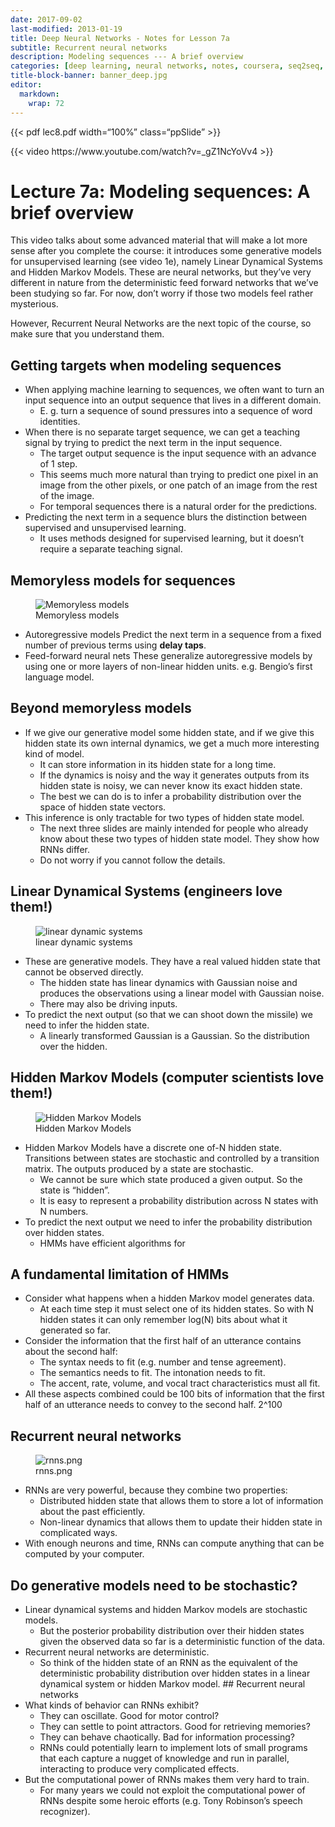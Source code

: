 ```yaml
---
date: 2017-09-02
last-modified: 2013-01-19
title: Deep Neural Networks - Notes for Lesson 7a
subtitle: Recurrent neural networks
description: Modeling sequences --- A brief overview 
categories: [deep learning, neural networks, notes, coursera, seq2seq, RNNs, LSTM] 
title-block-banner: banner_deep.jpg
editor: 
  markdown: 
    wrap: 72
---
```


```{=html}
<style>
.a4paper {margin: 0; aspect-ratio: 1 / 1.41;}
.letterpaper  {margin: 0; aspect-ratio: 22 / 17;}
.ppSlide {margin: 0; aspect-ratio: 22 / 13;}
</style>
```

{{< pdf lec8.pdf width="100%" class="ppSlide" >}}

::: column-margin
{{< video https://www.youtube.com/watch?v=_gZ1NcYoVv4 >}}
:::


# Lecture 7a: Modeling sequences: A brief overview 

This video talks about some advanced material that will make a lot more sense after you complete the course: it introduces some generative models for unsupervised learning (see video 1e), namely Linear Dynamical Systems and Hidden Markov Models. These are neural networks, but they've very different in nature from the deterministic feed forward networks that we've been studying so far. For now, don't worry if those two models feel rather mysterious. 

However, Recurrent Neural Networks are the next topic of the course, so make sure that you understand them. 

## Getting targets when modeling sequences

- When applying machine learning to sequences, we often want to turn an input sequence into an output sequence that lives in a different domain.
  - E. g. turn a sequence of sound pressures into a sequence of word identities.
- When there is no separate target sequence, we can get a teaching signal by trying to predict the next term in the input sequence.
  - The target output sequence is the input sequence with an advance of 1 step.
  - This seems much more natural than trying to predict one pixel in an image from the other pixels, or one patch of an image from the rest of the image.
  - For temporal sequences there is a natural order for the predictions.
- Predicting the next term in a sequence blurs the distinction between supervised and unsupervised learning.
  - It uses methods designed for supervised learning, but it doesn’t require a separate teaching signal.

## Memoryless models for sequences

::: column-margin
![Memoryless models](memoryless_models.png)
:::

- Autoregressive models Predict the next term in a sequence from a fixed number of previous terms using **delay taps**.
- Feed-forward neural nets These generalize autoregressive models by using one or more layers of non-linear hidden units. e.g. Bengio's first language model. 


## Beyond memoryless models

- If we give our generative model some hidden state, and if we give this hidden state its own internal dynamics, we get a much more interesting kind of model.
  - It can store information in its hidden state for a long time.
  - If the dynamics is noisy and the way it generates outputs from its hidden state is noisy, we can never know its exact hidden state.
  - The best we can do is to infer a probability distribution over the space of hidden state vectors.
- This inference is only tractable for two types of hidden state model. 
  - The next three slides are mainly intended for people who already know about these two types of hidden state model. They show how RNNs differ.
  - Do not worry if you cannot follow the details. 


## Linear Dynamical Systems (engineers love them!)

![linear dynamic systems](linear_dynamic_systems.png)

- These are generative models. They have a real valued hidden state that cannot be observed directly.
  - The hidden state has linear dynamics with Gaussian noise and produces the observations using a linear model with Gaussian noise.
  - There may also be driving inputs.
- To predict the next output (so that we can shoot down the missile) we need to infer the hidden state.
  - A linearly transformed Gaussian is a Gaussian. So the distribution over the hidden.

## Hidden Markov Models (computer scientists love them!)

![Hidden Markov Models](hmm.png)

- Hidden Markov Models have a discrete one of-N hidden state. Transitions between states are stochastic and controlled by a transition matrix. The outputs produced by a state are stochastic.
  - We cannot be sure which state produced a given output. So the state is “hidden”.
  - It is easy to represent a probability distribution across N states with N numbers.
- To predict the next output we need to infer the probability distribution over hidden states.
  - HMMs have efficient algorithms for


## A fundamental limitation of HMMs

- Consider what happens when a hidden Markov model generates data.
  - At each time step it must select one of its hidden states. So with N hidden states it can only remember log(N) bits about what it generated so far.
- Consider the information that the first half of an utterance contains about the second half:
  - The syntax needs to fit (e.g. number and tense agreement).
  - The semantics needs to fit. The intonation needs to fit.
  - The accent, rate, volume, and vocal tract characteristics must all fit.
- All these aspects combined could be 100 bits of information that the first half of an utterance needs to convey to the second half. 2^100

## Recurrent neural networks

![rnns.png](rnns.png)

- RNNs are very powerful, because they combine two properties:
  - Distributed hidden state that allows them to store a lot of information about the past efficiently.
  - Non-linear dynamics that allows them to update their hidden state in complicated ways.
- With enough neurons and time, RNNs can compute anything that can be computed by your computer.


## Do generative models need to be stochastic?

- Linear dynamical systems and hidden Markov models are stochastic models.
  - But the posterior probability distribution over their hidden states given the observed data so far is a deterministic function of the data.
- Recurrent neural networks are deterministic. 
  - So think of the hidden state of an RNN as the equivalent of the deterministic probability distribution over hidden states in a linear dynamical system or hidden Markov model. 
## Recurrent neural networks

- What kinds of behavior can RNNs exhibit?
  - They can oscillate. Good for motor control?
  - They can settle to point attractors. Good for retrieving memories?
  - They can behave chaotically. Bad for information processing?
  - RNNs could potentially learn to implement lots of small programs that each capture a nugget of knowledge and run in parallel, interacting to produce very complicated effects.
- But the computational power of RNNs makes them very hard to train.
  - For many years we could not exploit the computational power of RNNs despite some heroic efforts (e.g. Tony Robinson’s speech recognizer). 
